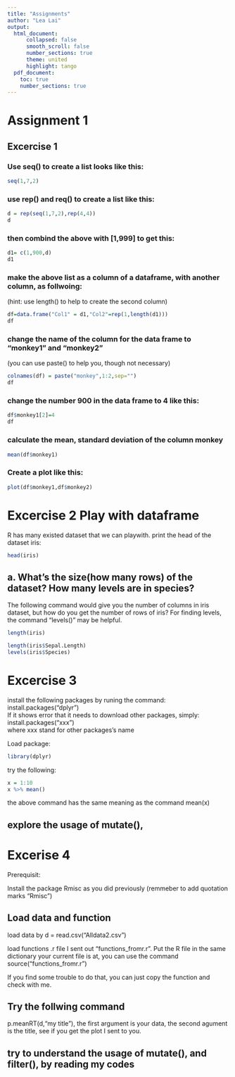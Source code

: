 ---
title: "Assignments"
author: "Lea Lai"
output:
  html_document: 
      collapsed: false
      smooth_scroll: false
      number_sections: true
      theme: united
      highlight: tango
  pdf_document: 
    toc: true
    number_sections: true
---

# Assignment 1

## Excercise 1

###  Use seq() to create a list looks like this:
```{r,echo=FALSE}
seq(1,7,2)
```
###  use rep() and req() to create a list like this:
```{r, echo=FALSE}
d = rep(seq(1,7,2),rep(4,4))
d
```

### then combind the above with [1,999] to get this:

```{r, echo = FALSE}
d1= c(1,900,d)
d1
```

### make the above list as a column of a dataframe, with another column, as follwoing:

(hint: use length() to help to create the second column)
```{r,echo=FALSE}
df=data.frame("Col1" = d1,"Col2"=rep(1,length(d1)))
df
```

### change the name of the column for the data frame to "monkey1" and "monkey2"

(you can use paste() to help you, though not necessary)

```{r,echo=FALSE}
colnames(df) = paste("monkey",1:2,sep="")
df
```

### change the number 900 in the data frame to 4 like this:

```{r,echo=FALSE}
df$monkey1[2]=4
df
```

### calculate the mean, standard deviation of the column monkey

```{r,results="hide",echo=FALSE}
mean(df$monkey1)
```
### Create a plot like this:
```{r,echo=FALSE}
plot(df$monkey1,df$monkey2)
```


# Excercise 2 Play with dataframe

R has many existed dataset that we can playwith. print the head of the dataset iris:
```{r,results='hide'}
head(iris)
```

## a. What's the size(how many rows) of the dataset? How many levels are in species?

The following command would give you the number of columns in iris dataset, but how do you get the number of rows of iris? For finding levels, the command "levels()" may be helpful.
```{r}
length(iris)
```


```{r,echo=FALSE}
length(iris$Sepal.Length)
levels(iris$Species)
```




# Excercise 3

install the following packages by runing the command:\
install.packages("dplyr")\
If it shows error that it needs to download other packages, simply:\
install.packages("xxx")\
where xxx stand for other packages's name

Load package:
```{r,results="hide"}
library(dplyr)
```

try the following:
```{r,results="hide"}
x = 1:10
x %>% mean()
```

the above command has the same meaning as the command mean(x)


## explore the usage of mutate(),  

# Excerise 4

Prerequisit:

Install the package Rmisc as you did previously (remmeber to add quotation marks "Rmisc")



## Load data and function

load data by d = read.csv("Alldata2.csv")

load functions .r file I sent out "functions_fromr.r". Put the R file in the same dictionary your current file is at, you can use the command source("functions_fromr.r")


If you find some trouble to do that, you can just copy the function and check with me.

## Try the follwing command

p.meanRT(d,"my title"), the first argument is your data, the second agument is the title, see if you get the plot I sent to you.

## try to understand the usage of mutate(), and filter(), by reading my codes










